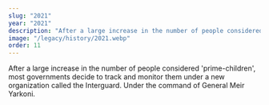```yaml
---
slug: "2021"
year: "2021"
description: "After a large increase in the number of people considered 'prime-children', most governments decide to track and monitor them under a new organization called the Interguard. Under the command of General Meir Yarkoni."
image: "/legacy/history/2021.webp"
order: 11
---
```


After a large increase in the number of people considered 'prime-children', most governments decide to track and monitor them under a new organization called the Interguard. Under the command of General Meir Yarkoni.
